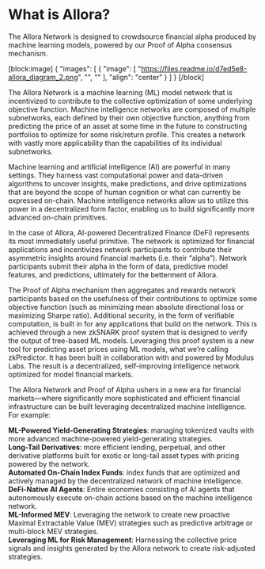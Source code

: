 # What is Allora?

The Allora Network is designed to crowdsource financial alpha produced by machine learning models, powered by our Proof of Alpha consensus mechanism.

[block:image]
{
  "images": [
    {
      "image": [
        "https://files.readme.io/d7ed5e8-allora_diagram_2.png",
        "",
        ""
      ],
      "align": "center"
    }
  ]
}
[/block]


​​The Allora Network is a machine learning (ML) model network that is incentivized to contribute to the collective optimization of some underlying objective function. Machine intelligence networks are composed of multiple subnetworks, each defined by their own objective function, anything from predicting the price of an asset at some time in the future to constructing portfolios to optimize for some risk/return profile. This creates a network with vastly more applicability than the capabilities of its individual subnetworks.

Machine learning and artificial intelligence (AI) are powerful in many settings. They harness vast computational power and data-driven algorithms to uncover insights, make predictions, and drive optimizations that are beyond the scope of human cognition or what can currently be expressed on-chain. Machine intelligence networks allow us to utilize this power in a decentralized form factor, enabling us to build significantly more advanced on-chain primitives.

In the case of Allora, AI-powered Decentralized Finance (DeFi) represents its most immediately useful primitive. The network is optimized for financial applications and incentivizes network participants to contribute their asymmetric insights around financial markets (i.e. their “alpha”). Network participants submit their alpha in the form of data, predictive model features, and predictions, ultimately for the betterment of Allora.

The Proof of Alpha mechanism then aggregates and rewards network participants based on the usefulness of their contributions to optimize some objective function (such as minimizing mean absolute directional loss or maximizing Sharpe ratio). Additional security, in the form of verifiable computation, is built in for any applications that build on the network. This is achieved through a new zkSNARK proof system that is designed to verify the output of tree-based ML models. Leveraging this proof system is a new tool for predicting asset prices using ML models, what we’re calling zkPredictor. It has been built in collaboration with and powered by Modulus Labs. The result is a decentralized, self-improving intelligence network optimized for model financial markets.

The Allora Network and Proof of Alpha ushers in a new era for financial markets––where significantly more sophisticated and efficient financial infrastructure can be built leveraging decentralized machine intelligence. For example:

**ML-Powered Yield-Generating Strategies**: managing tokenized vaults with more advanced machine-powered yield-generating strategies.  
**Long-Tail Derivatives**: more efficient lending, perpetual, and other derivative platforms built for exotic or long-tail asset types with pricing powered by the network.  
**Automated On-Chain Index Funds**: index funds that are optimized and actively managed by the decentralized network of machine intelligence.  
**DeFi-Native AI Agents**: Entire economies consisting of AI agents that autonomously execute on-chain actions based on the machine intelligence network.  
**ML-Informed MEV**: Leveraging the network to create new proactive Maximal Extractable Value (MEV) strategies such as predictive arbitrage or multi-block MEV strategies.  
**Leveraging ML for Risk Management**: Harnessing the collective price signals and insights generated by the Allora network to create risk-adjusted strategies.


